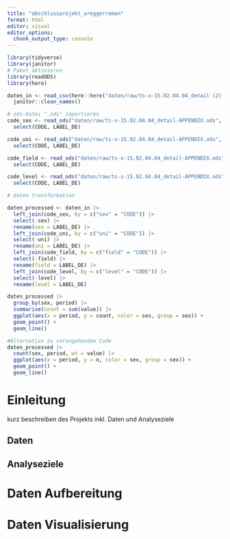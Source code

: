 ```yaml
---
title: "abschlussprojekt_areggerroman"
format: html
editor: visual
editor_options: 
  chunk_output_type: console
---
```


```r
library(tidyverse)
library(janitor)
# Paket aktivieren
library(readODS)
library(here)
```

```r
daten_in <- read_csv(here::here("daten/raw/ts-x-15.02.04.04_detail (2).csv")) |>
  janitor::clean_names() 
```

```r
# ods-Datei ".ods" importieren
code_sex <- read_ods("daten/raw/ts-x-15.02.04.04_detail-APPENDIX.ods", sheet = "SEX") |> 
  select(CODE, LABEL_DE)

code_uni <- read_ods("daten/raw/ts-x-15.02.04.04_detail-APPENDIX.ods", sheet = "UNI") |> 
  select(CODE, LABEL_DE)

code_field <- read_ods("daten/raw/ts-x-15.02.04.04_detail-APPENDIX.ods", sheet = "FIELD") |> 
  select(CODE, LABEL_DE)

code_level <- read_ods("daten/raw/ts-x-15.02.04.04_detail-APPENDIX.ods", sheet = "LEVEL") |> 
  select(CODE, LABEL_DE)

```

```r
# daten transformation

daten_processed <- daten_in |> 
  left_join(code_sex, by = c("sex" = "CODE")) |> 
  select(-sex) |> 
  rename(sex = LABEL_DE) |> 
  left_join(code_uni, by = c("uni" = "CODE")) |> 
  select(-uni) |> 
  rename(uni = LABEL_DE) |> 
  left_join(code_field, by = c("field" = "CODE")) |> 
  select(-field) |> 
  rename(field = LABEL_DE) |> 
  left_join(code_level, by = c("level" = "CODE")) |> 
  select(-level) |> 
  rename(level = LABEL_DE)

```



```r
daten_processed |> 
  group_by(sex, period) |> 
  summarise(count = sum(value)) |> 
  ggplot(aes(x = period, y = count, color = sex, group = sex)) +
  geom_point() +
  geom_line()

#Alternative zu vorangehendem Code
daten_processed |> 
  count(sex, period, wt = value) |> 
  ggplot(aes(x = period, y = n, color = sex, group = sex)) +
  geom_point() +
  geom_line()
```



# Einleitung

kurz beschreiben des Projekts inkl. Daten und Analyseziele

## Daten

## Analyseziele

# Daten Aufbereitung

# Daten Visualisierung
